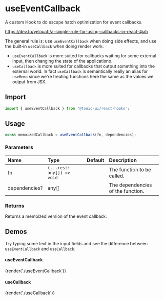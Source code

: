 # useEventCallback

A custom Hook to do escape hatch optimization for event callbacks.

https://dev.to/yelouafi/a-simple-rule-for-using-callbacks-in-react-4jah

The general rule is: use `useEventCallback` when doing side effects, and use the built-in `useCallback` when doing render work.
* `useEventCallback` is more suited for callbacks waiting for some external input, then changing the state of the applicationo.
* `useCallback` is more suited for callbacks that output something into the external world. In fact `useCallback` is semantically really an alias for `useMemo` since we're treating functions here the same as the values we output from JSX.

## Import

```js
import { useEventCallback } from '@tonic-ui/react-hooks';
```

## Usage

```js
const memoizedCallback = useEventCallback(fn, dependencies);
```

### Parameters

| Name | Type | Default | Description |
| :--- | :--- | :------ | :---------- |
| fn | `(...rest: any[]) => void` | | The function to be called. |
| dependencies? | any[] | | The dependencies of the function. |

### Returns

Returns a memoized version of the event callback.

## Demos

Try typing some text in the input fields and see the difference between `useEventCallback` and `useCallback`.

#### useEventCallback

{render('./useEventCallback')}

#### useCallback

{render('./useCallback')}
